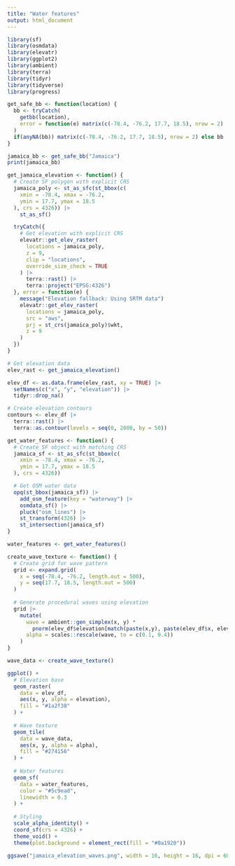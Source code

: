 ```yaml
---
title: "Water features"
output: html_document
---
```


```r
library(sf)
library(osmdata)
library(elevatr)
library(ggplot2)
library(ambient)
library(terra)
library(tidyr)
library(tidyverse)
library(progress)
```

```r
get_safe_bb <- function(location) {
  bb <- tryCatch(
    getbb(location),
    error = function(e) matrix(c(-78.4, -76.2, 17.7, 18.5), nrow = 2)
  )
  if(anyNA(bb)) matrix(c(-78.4, -76.2, 17.7, 18.5), nrow = 2) else bb
}

jamaica_bb <- get_safe_bb("Jamaica")
print(jamaica_bb)
```

```r
get_jamaica_elevation <- function() {
  # Create SF polygon with explicit CRS
  jamaica_poly <- st_as_sfc(st_bbox(c(
    xmin = -78.4, xmax = -76.2,
    ymin = 17.7, ymax = 18.5
  ), crs = 4326)) |> 
    st_as_sf()

  tryCatch({
    # Get elevation with explicit CRS
    elevatr::get_elev_raster(
      locations = jamaica_poly,
      z = 9,
      clip = "locations",
      override_size_check = TRUE
    ) |> 
      terra::rast() |> 
      terra::project("EPSG:4326")
  }, error = function(e) {
    message("Elevation fallback: Using SRTM data")
    elevatr::get_elev_raster(
      locations = jamaica_poly,
      src = "aws",
      prj = st_crs(jamaica_poly)$wkt,
      z = 9
    )
  })
}

# Get elevation data
elev_rast <- get_jamaica_elevation()

```
```r
elev_df <- as.data.frame(elev_rast, xy = TRUE) |> 
  setNames(c("x", "y", "elevation")) |> 
  tidyr::drop_na()

# Create elevation contours
contours <- elev_df |> 
  terra::rast() |> 
  terra::as.contour(levels = seq(0, 2000, by = 50))
```


```r
get_water_features <- function() {
  # Create SF object with matching CRS
  jamaica_sf <- st_as_sfc(st_bbox(c(
    xmin = -78.4, xmax = -76.2,
    ymin = 17.7, ymax = 18.5
  ), crs = 4326))

  # Get OSM water data
  opq(st_bbox(jamaica_sf)) |> 
    add_osm_feature(key = "waterway") |> 
    osmdata_sf() |> 
    pluck("osm_lines") |> 
    st_transform(4326) |> 
    st_intersection(jamaica_sf)
}

water_features <- get_water_features()
```

```r
create_wave_texture <- function() {
  # Create grid for wave pattern
  grid <- expand.grid(
    x = seq(-78.4, -76.2, length.out = 500),
    y = seq(17.7, 18.5, length.out = 500)
  )
  
  # Generate procedural waves using elevation
  grid |> 
    mutate(
      wave = ambient::gen_simplex(x, y) * 
        pnorm(elev_df$elevation[match(paste(x,y), paste(elev_df$x, elev_df$y))]),
      alpha = scales::rescale(wave, to = c(0.1, 0.4))
    )
}

wave_data <- create_wave_texture()
```

```r
ggplot() +
  # Elevation base
  geom_raster(
    data = elev_df,
    aes(x, y, alpha = elevation),
    fill = "#1a2f38"
  ) +
  
  # Wave texture
  geom_tile(
    data = wave_data,
    aes(x, y, alpha = alpha),
    fill = "#274156"
  ) +
  
  # Water features
  geom_sf(
    data = water_features,
    color = "#5c9ead",
    linewidth = 0.3
  ) +
  
  # Styling
  scale_alpha_identity() +
  coord_sf(crs = 4326) +
  theme_void() +
  theme(plot.background = element_rect(fill = "#0a1920"))
```

```r
ggsave("jamaica_elevation_waves.png", width = 16, height = 16, dpi = 600)
```

